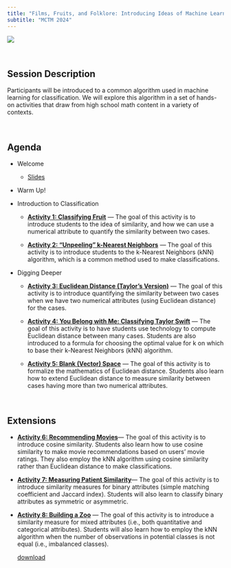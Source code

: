 ```yaml
---
title: "Films, Fruits, and Folklore: Introducing Ideas of Machine Learning to High School Students"
subtitle: "MCTM 2024"
---
```


![](images/mctm-2024.png)

<br />

## Session Description

Participants will be introduced to a common algorithm used in machine learning for classification. We will explore this algorithm in a set of hands-on activities that draw from high school math content in a variety of contexts.

<br />

## Agenda

-   Welcome

    -   [Slides](https://docs.google.com/presentation/d/1Sa1Kn4SUXZaGi9dx31f7Vw5VFC8mKnyK1kxy91ec-kc/edit?usp=sharing)

-   Warm Up!

-   Introduction to Classification

    -   [**Activity 1: Classifying Fruit**](https://docs.google.com/document/d/1Zl9R1JrFAQaOIgT_EzS4Oydm5nj7J9CYjXhTv6U_d1w/edit?usp=sharing) --- The goal of this activity is to introduce students to the idea of similarity, and how we can use a numerical attribute to quantify the similarity between two cases.

    -   [**Activity 2: "Unpeeling" k-Nearest Neighbors**](https://docs.google.com/document/d/1H3nBRo008EZH6bLyOyH8phijTxLcC6SEgRNk1xqkk_Q/edit?usp=sharing) --- The goal of this activity is to introduce students to the k-Nearest Neighbors (kNN) algorithm, which is a common method used to make classifications.

-   Digging Deeper

    -   [**Activity 3: Euclidean Distance (Taylor's Version)**](https://docs.google.com/document/d/1uRMXQCfYG3viM1j4FBnvI_ftOrObbTwzgR0WaHgXLNA/edit?usp=sharing) --- The goal of this activity is to introduce quantifying the similarity between two cases when we have two numerical attributes (using Euclidean distance) for the cases.

    -   [**Activity 4: You Belong with Me: Classifying Taylor Swift**](https://docs.google.com/document/d/1JTzSiZRBE1-bTGCpr2arWBhx7zU_a4C_uoHgymiVpu4/edit?usp=sharing) --- The goal of this activity is to have students use technology to compute Euclidean distance between many cases. Students are also introduced to a formula for choosing the optimal value for k on which to base their k-Nearest Neighbors (kNN) algorithm.

    -   [**Activity 5: Blank (Vector) Space**](https://docs.google.com/document/d/18eYZ4Yxb3J2TNvJv4CBAoM2HmAvjfdaVcL-MeN3RJIA/edit?usp=sharing) --- The goal of this activity is to formalize the mathematics of Euclidean distance. Students also learn how to extend Euclidean distance to measure similarity between cases having more than two numerical attributes.

<br />

## Extensions

-   [**Activity 6: Recommending Movies**](https://docs.google.com/document/d/1qtRjQrx67pPhf6k-opTFdm16bZJbl_7AsXGgBt_Xebg/edit?usp=sharing)--- The goal of this activity is to introduce cosine similarity. Students also learn how to use cosine similarity to make movie recommendations based on users' movie ratings. They also employ the kNN algorithm using cosine similarity rather than Euclidean distance to make classifications.

-   [**Activity 7: Measuring Patient Similarity**](https://docs.google.com/document/d/1w-p9EGPLzIFwhdXgAeZXlFxees99SModhViLaoTsLUk/edit?usp=sharing)--- The goal of this activity is to introduce similarity measures for binary attributes (simple matching coefficient and Jaccard index). Students will also learn to classify binary attributes as symmetric or asymmetric.

-   [**Activity 8: Building a Zoo**](https://docs.google.com/document/d/1UsIsB4MzBjteC-cB_i8v6okRDT64r3_k5RM3NOuuGr4/edit?usp=sharing) --- The goal of this activity is to introduce a similarity measure for mixed attributes (i.e., both quantitative and categorical attributes). Students will also learn how to employ the kNN algorithm when the number of observations in potential classes is not equal (i.e., imbalanced classes).

    [download](files/mctm24/mctm-resources.zip)
